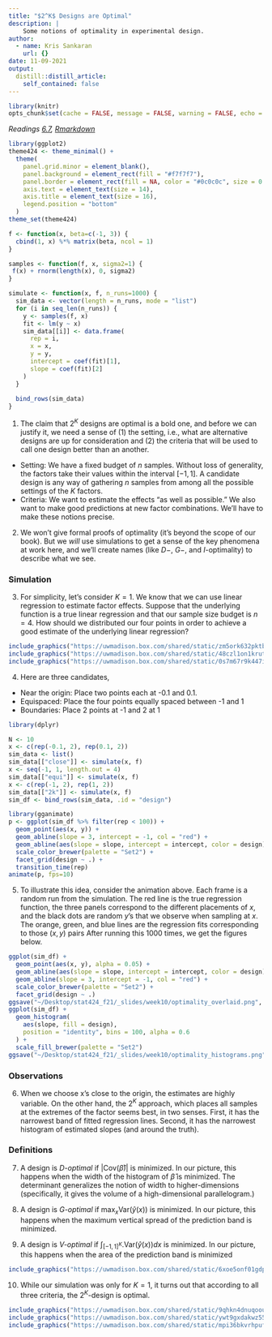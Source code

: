 ```yaml
---
title: "$2^K$ Designs are Optimal"
description: |
    Some notions of optimality in experimental design.
author:
  - name: Kris Sankaran
    url: {}
date: 11-09-2021
output:
  distill::distill_article:
    self_contained: false
---
```


```r
library(knitr)
opts_chunk$set(cache = FALSE, message = FALSE, warning = FALSE, echo = FALSE, fig.align = "center", fig.show = "hold")
```

_Readings [6.7](https://www.wiley.com/en-us/Design+and+Analysis+of+Experiments%2C+10th+Edition-p-9781119492443#content-section), [Rmarkdown](https://github.com/krisrs1128/stat424_f21/blob/main/_posts/2021-08-17-week10-2/week10-2.Rmd)_

```r
library(ggplot2)
theme424 <- theme_minimal() + 
  theme(
    panel.grid.minor = element_blank(),
    panel.background = element_rect(fill = "#f7f7f7"),
    panel.border = element_rect(fill = NA, color = "#0c0c0c", size = 0.6),
    axis.text = element_text(size = 14),
    axis.title = element_text(size = 16),
    legend.position = "bottom"
  )
theme_set(theme424)
```

```r
f <- function(x, beta=c(-1, 3)) {
  cbind(1, x) %*% matrix(beta, ncol = 1)
}

samples <- function(f, x, sigma2=1) {
 f(x) + rnorm(length(x), 0, sigma2)
}

simulate <- function(x, f, n_runs=1000) {
  sim_data <- vector(length = n_runs, mode = "list")
  for (i in seq_len(n_runs)) {
    y <- samples(f, x)
    fit <- lm(y ~ x)
    sim_data[[i]] <- data.frame(
      rep = i,
      x = x,
      y = y,
      intercept = coef(fit)[1],
      slope = coef(fit)[2]
    )
  }
  
  bind_rows(sim_data)
}
```

1. The claim that $2^{K}$ designs are optimal is a bold one, and before we can
justify it, we need a sense of (1) the setting, i.e., what are alternative
designs are up for consideration and (2) the criteria that will be used to call
one design better than an another.
  * Setting: We have a fixed budget of $n$ samples. Without loss of
  generality, the factors take their values within the interval $\left[-1,
  1\right]$. A candidate design is any way of gathering $n$ samples from among
  all the possible settings of the $K$ factors.
  * Criteria: We want to estimate the effects "as well as possible." We also
  want to make good predictions at new factor combinations. We’ll have to make
  these notions precise.
      
2. We won’t give formal proofs of optimality (it’s beyond the scope of our
book). But we *will* use simulations to get a sense of the key phenomena at work
here, and we’ll create names (like $D-$, $G-$, and $I$-optimality) to describe
what we see.

### Simulation

3. For simplicity, let’s consider $K = 1$. We know that we can use linear
regression to estimate factor effects. Suppose that the underlying function is a
true linear regression and that our sample size budget is $n = 4$. How should we
distributed our four points in order to achieve a good estimate of the
underlying linear regression?

```r
include_graphics("https://uwmadison.box.com/shared/static/zm5ork632pktbbryzvs4ex6fbvd78z72.png")
include_graphics("https://uwmadison.box.com/shared/static/48czl1on1krut0gquz5arqdb5a81ft40.png")
include_graphics("https://uwmadison.box.com/shared/static/0s7m67r9k447irxr8jdzmta8h0ea2seg.png")
```

4. Here are three candidates,
  * Near the origin: Place two points each at -0.1 and 0.1.
  * Equispaced: Place the four points equally spaced between -1 and 1
  * Boundaries: Place 2 points at -1 and 2 at 1

```r
library(dplyr)

N <- 10
x <- c(rep(-0.1, 2), rep(0.1, 2))
sim_data <- list()
sim_data[["close"]] <- simulate(x, f)
x <- seq(-1, 1, length.out = 4)
sim_data[["equi"]] <- simulate(x, f)
x <- c(rep(-1, 2), rep(1, 2))
sim_data[["2k"]] <- simulate(x, f)
sim_df <- bind_rows(sim_data, .id = "design")
```

```r
library(gganimate)
p <- ggplot(sim_df %>% filter(rep < 100)) +
  geom_point(aes(x, y)) +
  geom_abline(slope = 3, intercept = -1, col = "red") +
  geom_abline(aes(slope = slope, intercept = intercept, color = design)) +
  scale_color_brewer(palette = "Set2") +
  facet_grid(design ~ .) +
  transition_time(rep)
animate(p, fps=10)
```

5. To illustrate this idea, consider the animation above. Each frame is a random
run from the simulation. The red line is the true regression function, the three
panels correspond to the different placements of $x$, and the black dots are
random $y$’s that we observe when sampling at $x$. The orange, green, and blue
lines are the regression fits corresponding to those $\left(x, y\right)$ pairs
After running this 1000 times, we get the figures below.

```r
ggplot(sim_df) +
  geom_point(aes(x, y), alpha = 0.05) +
  geom_abline(aes(slope = slope, intercept = intercept, color = design), alpha = 0.1) +
  geom_abline(slope = 3, intercept = -1, col = "red") +
  scale_color_brewer(palette = "Set2") +
  facet_grid(design ~ .)
ggsave("~/Desktop/stat424_f21/_slides/week10/optimality_overlaid.png", dpi=600)
ggplot(sim_df) +
  geom_histogram(
    aes(slope, fill = design), 
    position = "identity", bins = 100, alpha = 0.6
  ) +
  scale_fill_brewer(palette = "Set2")
ggsave("~/Desktop/stat424_f21/_slides/week10/optimality_histograms.png", dpi=600)
```

### Observations

6. When we choose x’s close to the origin, the estimates are highly variable. On
the other hand, the $2^{K}$ approach, which places all samples at the extremes
of the factor seems best, in two senses. First, it has the narrowest band of
fitted regression lines. Second, it has the narrowest histogram of estimated
slopes (and around the truth).

### Definitions

7. A design is _$D$-optimal_ if
$\left|\text{Cov}\left(\hat{\beta}\right)\right|$ is minimized. In our picture,
this happens when the width of the histogram of $\hat{\beta}$ is minimized. The
determinant generalizes the notion of width to higher-dimensions (specifically,
it gives the volume of a high-dimensional parallelogram.)
	
8. A design is _$G$-optimal_ if $\max_{x}
\text{Var}\left(\hat{y}\left(x\right)\right)$ is minimized. In our picture, this
happens when the maximum vertical spread of the prediction band is minimized.

9. A design is _$V$-optimal_ if $\int_{\left[-1, 1\right]^{K}}.
\text{Var}\left(\hat{y}\left(x\right)\right)dx$ is minimized. In our picture,
this happens when the area of the prediction band is minimized

```r
include_graphics("https://uwmadison.box.com/shared/static/6xoe5onf01gdpaef6g0qtcstbhb9w72n.png")
```

10. While our simulation was only for $K = 1$, it turns out that according to all
three criteria, the $2^{K}$-design is optimal.

```r
include_graphics("https://uwmadison.box.com/shared/static/9qhkn4dnuqoou7dm02zgkexze5mlaz6z.png")
include_graphics("https://uwmadison.box.com/shared/static/ywt9gxdakwz558bl6j57y1v25uncjjil.png")
include_graphics("https://uwmadison.box.com/shared/static/mpi36bkvrhpuf3ls66jxkqy4mvqoqzfm.png")
```
